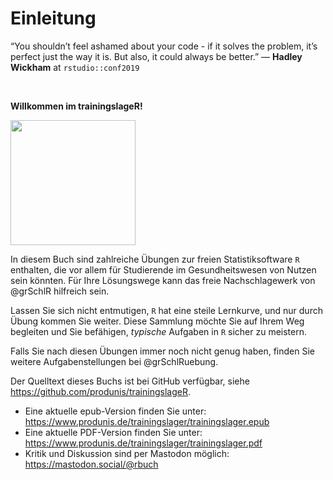 # Einleitung {.unnumbered}

::: {.callout}
“You shouldn’t feel ashamed about your code - if it solves the problem, it’s perfect just the way it is. \newline But also, it could always be better.” \footnotesize — **Hadley Wickham** at `rstudio::conf2019`
:::
 
\smallskip\  

\begin{wrapfigure}{r}{0.25\textwidth}
  \begin{center}
    \includegraphics[width=0.2\textwidth]{images/trainingslageR-hexsticker.png}
  \end{center}
\end{wrapfigure}

\Large 
**Willkommen im trainingslageR!**
\normalsize

<img src="images/trainingslageR-hexsticker.png" width="200">

In diesem Buch sind zahlreiche Übungen zur freien Statistiksoftware `R` enthalten, die vor allem für Studierende im Gesundheitswesen von Nutzen sein könnten. Für Ihre Lösungswege kann das freie Nachschlagewerk von @grSchlR hilfreich sein.

Lassen Sie sich nicht entmutigen, `R` hat eine steile Lernkurve, und nur durch Übung kommen Sie weiter. Diese Sammlung möchte Sie auf Ihrem Weg begleiten und Sie befähigen, *typische* Aufgaben in `R` sicher zu meistern.

Falls Sie nach diesen Übungen immer noch nicht genug haben, finden Sie weitere Aufgabenstellungen bei @grSchlRuebung.

Der Quelltext dieses Buchs ist bei GitHub verfügbar, siehe <https://github.com/produnis/trainingslageR>.


- Eine aktuelle epub-Version finden Sie unter: \newline <https://www.produnis.de/trainingslager/trainingslager.epub>
- Eine aktuelle PDF-Version finden Sie unter: \newline <https://www.produnis.de/trainingslager/trainingslager.pdf>
- Kritik und Diskussion sind per Mastodon möglich: \newline <https://mastodon.social/@rbuch>
